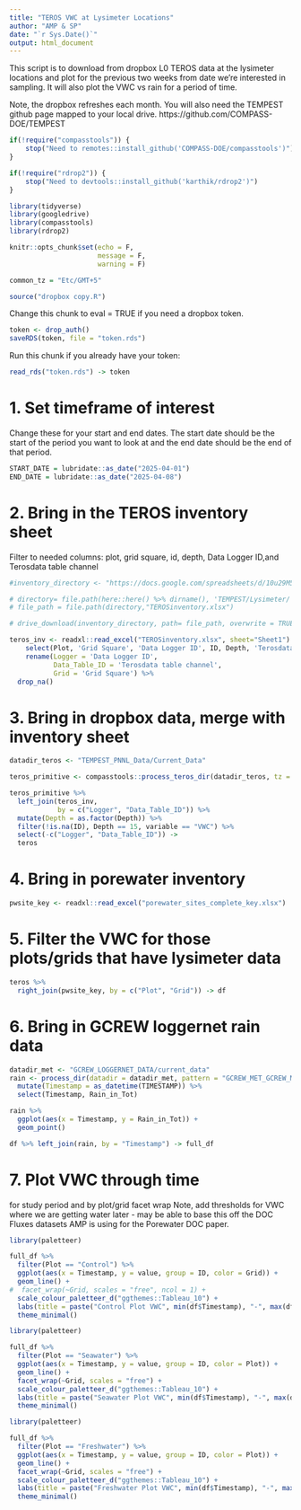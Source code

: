 ```yaml
---
title: "TEROS VWC at Lysimeter Locations"
author: "AMP & SP"
date: "`r Sys.Date()`"
output: html_document
---
```

This script is to download from dropbox L0 TEROS data at the lysimeter locations and plot for the previous two weeks from date we're interested in sampling. It will also plot the VWC vs rain for a period of time. 

Note, the dropbox refreshes each month. You will also need the TEMPEST github page mapped to your local drive.
https://github.com/COMPASS-DOE/TEMPEST

```r

if(!require("compasstools")) {
    stop("Need to remotes::install_github('COMPASS-DOE/compasstools')")
}

if(!require("rdrop2")) {
    stop("Need to devtools::install_github('karthik/rdrop2')")
}

library(tidyverse)
library(googledrive)
library(compasstools)
library(rdrop2)

knitr::opts_chunk$set(echo = F, 
                      message = F,
                      warning = F)

common_tz = "Etc/GMT+5"

source("dropbox copy.R")
```

Change this chunk to eval = TRUE if you need a dropbox token.
```r

token <- drop_auth()
saveRDS(token, file = "token.rds")

```

Run this chunk if you already have your token:
```r

read_rds("token.rds") -> token
```

# 1. Set timeframe of interest

Change these for your start and end dates. The start date should be the start of the period you want to look at and the end date should be the end of that period. 

```r

START_DATE = lubridate::as_date("2025-04-01")
END_DATE = lubridate::as_date("2025-04-08")

```

# 2. Bring in the TEROS inventory sheet 

Filter to needed columns: plot, grid square, id, depth, Data Logger ID,and Terosdata table channel
```r
#inventory_directory <- "https://docs.google.com/spreadsheets/d/10u29M5Dbkw54Z2DwkVBptVz6Td0SvSld/edit?gid=90806693#gid=90806693"

# directory= file.path(here::here() %>% dirname(), 'TEMPEST/Lysimeter/')
# file_path = file.path(directory,"TEROSinventory.xlsx")

# drive_download(inventory_directory, path= file_path, overwrite = TRUE)

teros_inv <- readxl::read_excel("TEROSinventory.xlsx", sheet="Sheet1") %>%
    select(Plot, 'Grid Square', 'Data Logger ID', ID, Depth, 'Terosdata table channel') %>% 
    rename(Logger = 'Data Logger ID',
           Data_Table_ID = 'Terosdata table channel',
           Grid = 'Grid Square') %>%
  drop_na()
```
# 3. Bring in dropbox data, merge with inventory sheet
```r

datadir_teros <- "TEMPEST_PNNL_Data/Current_Data"

teros_primitive <- compasstools::process_teros_dir(datadir_teros, tz = "EST", dropbox_token = token)

teros_primitive %>%
  left_join(teros_inv,
            by = c("Logger", "Data_Table_ID")) %>%
  mutate(Depth = as.factor(Depth)) %>%
  filter(!is.na(ID), Depth == 15, variable == "VWC") %>% 
  select(-c("Logger", "Data_Table_ID")) ->
  teros

```

# 4. Bring in porewater inventory 

```r
pwsite_key <- readxl::read_excel("porewater_sites_complete_key.xlsx") 

```

# 5. Filter the VWC for those plots/grids that have lysimeter data

```r

teros %>% 
  right_join(pwsite_key, by = c("Plot", "Grid")) -> df

```

# 6. Bring in GCREW loggernet rain data

```r
datadir_met <- "GCREW_LOGGERNET_DATA/current_data"
rain <- process_dir(datadir = datadir_met, pattern = "GCREW_MET_GCREW_MET_15min", read_datalogger_file, dropbox_token = token) %>% 
  mutate(Timestamp = as_datetime(TIMESTAMP)) %>% 
  select(Timestamp, Rain_in_Tot)

rain %>% 
  ggplot(aes(x = Timestamp, y = Rain_in_Tot)) +
  geom_point()

df %>% left_join(rain, by = "Timestamp") -> full_df

```

# 7. Plot VWC through time
for study period and by plot/grid facet wrap
Note, add thresholds for VWC where we are getting water later - may be able to base this off the DOC Fluxes datasets AMP is using for the Porewater DOC paper. 

```r
library(paletteer)

full_df %>% 
  filter(Plot == "Control") %>% 
  ggplot(aes(x = Timestamp, y = value, group = ID, color = Grid)) +
  geom_line() +
#  facet_wrap(~Grid, scales = "free", ncol = 1) +
  scale_colour_paletteer_d("ggthemes::Tableau_10") +
  labs(title = paste("Control Plot VWC", min(df$Timestamp), "-", max(df$Timestamp))) +
  theme_minimal()

```

```r
library(paletteer)

full_df %>% 
  filter(Plot == "Seawater") %>% 
  ggplot(aes(x = Timestamp, y = value, group = ID, color = Plot)) +
  geom_line() +
  facet_wrap(~Grid, scales = "free") +
  scale_colour_paletteer_d("ggthemes::Tableau_10") +
  labs(title = paste("Seawater Plot VWC", min(df$Timestamp), "-", max(df$Timestamp))) +
  theme_minimal()

```

```r
library(paletteer)

full_df %>% 
  filter(Plot == "Freshwater") %>% 
  ggplot(aes(x = Timestamp, y = value, group = ID, color = Plot)) +
  geom_line() +
  facet_wrap(~Grid, scales = "free") +
  scale_colour_paletteer_d("ggthemes::Tableau_10") +
  labs(title = paste("Freshwater Plot VWC", min(df$Timestamp), "-", max(df$Timestamp))) +
  theme_minimal()

```
